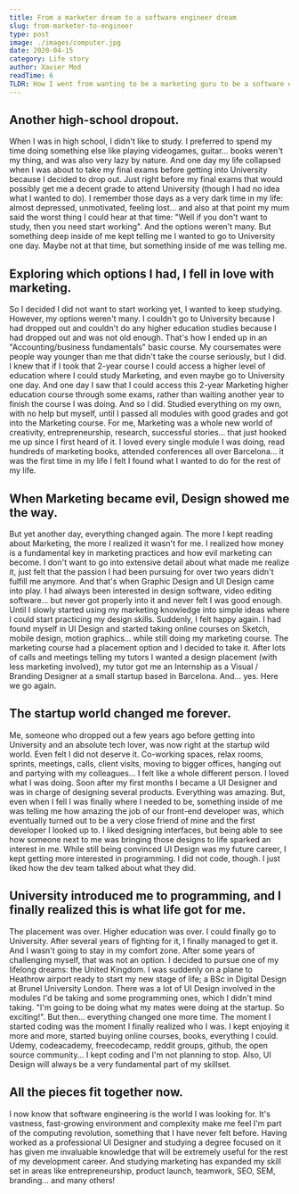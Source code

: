 ```yaml
---
title: From a marketer dream to a software engineer dream
slug: from-marketer-to-engineer
type: post
image: ./images/computer.jpg
date: 2020-04-15
category: Life story
author: Xavier Mod
readTime: 6
TLDR: How I went from wanting to be a marketing guru to be a software engineer (unintentionally)
---
```


## Another high-school dropout. 

When I was in high school, I didn't like to study. I preferred to spend my time doing something else like playing videogames, guitar... books weren't my thing, and was also very lazy by nature. And one day my life collapsed when I was about to take my final exams before getting into University because I decided to drop out. Just right before my final exams that would possibly get me a decent grade to attend University (though I had no idea what I wanted to do). I remember those days as a very dark time in my life: almost depressed, unmotivated, feeling lost... and also at that point my mum said the worst thing I could hear at that time: "Well if you don't want to study, then you need start working". And the options weren't many. But something deep inside of me kept telling me I wanted to go to University one day. Maybe not at that time, but something inside of me was telling me. 

## Exploring which options I had, I fell in love with marketing.
So I decided I did not want to start working yet, I wanted to keep studying. However, my options weren't many. I couldn't go to University because I had dropped out and couldn't do any higher education studies because I had dropped out and was not old enough. That's how I ended up in an "Accounting/business fundamentals" basic course. My coursemates were people way younger than me that didn't take the course seriously, but I did. I knew that if I took that 2-year course I could access a higher level of education where I could study Marketing, and even maybe go to University one day. And one day I saw that I could access this 2-year Marketing higher education course through some exams, rather than waiting another year to finish the course I was doing. And so I did. Studied everything on my own, with no help but myself, until I passed all modules with good grades and got into the Marketing course. For me, Marketing was a whole new world of creativity, entrepreneurship, research, successful stories... that just hooked me up since I first heard of it. I loved every single module I was doing, read hundreds of marketing books, attended conferences all over Barcelona... it was the first time in my life I felt I found what I wanted to do for the rest of my life. 

## When Marketing became evil, Design showed me the way.

But yet another day, everything changed again. The more I kept reading about Marketing, the more I realized it wasn't for me. I realized how money is a fundamental key in marketing practices and how evil marketing can become. I don't want to go into extensive detail about what made me realize it, just felt that the passion I had been pursuing for over two years didn't fulfill me anymore. And that's when Graphic Design and UI Design came into play. I had always been interested in design software, video editing software... but never got properly into it and never felt I was good enough. Until I slowly started using my marketing knowledge into simple ideas where I could start practicing my design skills. Suddenly, I felt happy again. I had found myself in UI Design and started taking online courses on Sketch, mobile design, motion graphics... while still doing my marketing course. The marketing course had a placement option and I decided to take it. After lots of calls and meetings telling my tutors I wanted a design placement (with less marketing involved), my tutor got me an Internship as a Visual / Branding Designer at a small startup based in Barcelona. And... yes. Here we go again.

## The startup world changed me forever.

Me, someone who dropped out a few years ago before getting into University and an absolute tech lover, was now right at the startup wild world. Even felt I did not deserve it. Co-working spaces, relax rooms, sprints, meetings, calls, client visits, moving to bigger offices, hanging out and partying with my colleagues... I felt like a whole different person. I loved what I was doing. Soon after my first months I became a UI Designer and was in charge of designing several products. Everything was amazing. But, even when I fell I was finally where I needed to be, something inside of me was telling me how amazing the job of our front-end developer was, which eventually turned out to be a very close friend of mine and the first developer I looked up to. I liked designing interfaces, but being able to see how someone next to me was bringing those designs to life sparked an interest in me. While still being convinced UI Design was my future career, I kept getting more interested in programming. I did not code, though. I just liked how the dev team talked about what they did. 

## University introduced me to programming, and I finally realized this is what life got for me.

The placement was over. Higher education was over. I could finally go to University. After several years of fighting for it, I finally managed to get it. And I wasn't going to stay in my comfort zone. After some years of challenging myself, that was not an option. I decided to pursue one of my lifelong dreams: the United Kingdom. I was suddenly on a plane to Heathrow airport ready to start my new stage of life; a BSc in Digital Design at Brunel University London. There was a lot of UI Design involved in the modules I'd be taking and some programming ones, which I didn't mind taking. "I'm going to be doing what my mates were doing at the startup. So exciting!". But then... everything changed one more time. The moment I started coding was the moment I finally realized who I was. I kept enjoying it more and more, started buying online courses, books, everything I could. Udemy, codeacademy, freecodecamp, reddit groups, github, the open source community... I kept coding and I'm not planning to stop. Also, UI Design will always be a very fundamental part of my skillset. 

## All the pieces fit together now.

I now know that software engineering is the world I was looking for. It's vastness, fast-growing environment and complexity make me feel I'm part of the computing revolution, something that I have never felt before. Having worked as a professional UI Designer and studying a degree focused on it has given me invaluable knowledge that will be extremely useful for the rest of my development career. And studying marketing has expanded my skill set in areas like entrepreneurship, product launch, teamwork, SEO, SEM, branding... and many others! 

